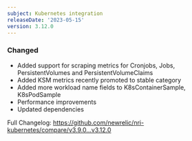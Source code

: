 ```yaml
---
subject: Kubernetes integration
releaseDate: '2023-05-15'
version: 3.12.0
---
```


### Changed

* Added support for scraping metrics for Cronjobs, Jobs, PersistentVolumes and PersistentVolumeClaims
* Added KSM metrics recently promoted to stable category
* Added more workload name fields to K8sContainerSample, K8sPodSample
* Performance improvements
* Updated dependencies

Full Changelog: https://github.com/newrelic/nri-kubernetes/compare/v3.9.0...v3.12.0

